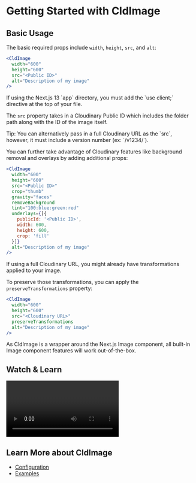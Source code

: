 

<Head>
  <title>CldImage - Next Cloudinary</title>
  <meta name="og:title" content="Getting Started with CldImage - Next Cloudinary" />
  <meta name="og:url" content={`https://next-cloudinary.spacejelly.dev/components/cldimage/basic-usage`} />
</Head>

<OgImage
  title="CldImage"
  twitterTitle="Getting Started with CldImage"
/>

# Getting Started with CldImage

## Basic Usage

The basic required props include `width`, `height`, `src`, and `alt`:

```jsx
<CldImage
  width="600"
  height="600"
  src="<Public ID>"
  alt="Description of my image"
/>
```

<Callout emoji={false}>
  If using the Next.js 13 `app` directory, you must add the `use client;` directive at the top of your file.
</Callout>

The `src` property takes in a Cloudinary Public ID which includes the folder path along with the ID of the image itself.

<Callout emoji={false}>
  Tip: You can alternatively pass in a full Cloudinary URL as the `src`, however, it must include a version number (ex: `/v1234/`).
</Callout>

You can further take advantage of Cloudinary features like background removal and overlays by adding additional props:

```jsx
<CldImage
  width="600"
  height="600"
  src="<Public ID>"
  crop="thumb"
  gravity="faces"
  removeBackground
  tint="100:blue:green:red"
  underlays={[{
    publicId: '<Public ID>',
    width: 600,
    height: 600,
    crop: 'fill'
  }]}
  alt="Description of my image"
/>
```

If using a full Cloudinary URL, you might already have transformations applied to your image.

To preserve those transformations, you can apply the `preserveTransformations` property:

```jsx
<CldImage
  width="600"
  height="600"
  src="<Cloudinary URL>"
  preserveTransformations
  alt="Description of my image"
/>
```

As CldImage is a wrapper around the Next.js Image component, all built-in Image component features will work out-of-the-box.

## Watch & Learn

<Video
  title="Automatic Image Optimization & Dynamic Cropping in Next.js with Next Cloudinary"
  url="https://www.youtube.com/watch?v=oj2-BcZ8szk"
/>

## Learn More about CldImage
* [Configuration](/components/cldimage/configuration)
* [Examples](/components/cldimage/examples)